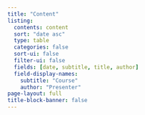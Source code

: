 ```yaml
---
title: "Content"
listing:
  contents: content
  sort: "date asc"
  type: table
  categories: false
  sort-ui: false
  filter-ui: false
  fields: [date, subtitle, title, author]
  field-display-names: 
    subtitle: "Course"
    author: "Presenter"
page-layout: full
title-block-banner: false
---
```



